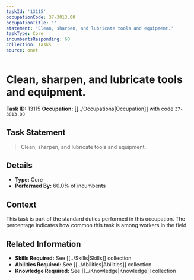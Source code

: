 ```yaml
---
taskId: '13115'
occupationCode: 37-3013.00
occupationTitle: ''
statement: 'Clean, sharpen, and lubricate tools and equipment.'
taskType: Core
incumbentsResponding: 60
collection: Tasks
source: onet
---
```

# Clean, sharpen, and lubricate tools and equipment.

**Task ID:** 13115
**Occupation:** [[../Occupations|Occupation]] with code `37-3013.00`

## Task Statement

> Clean, sharpen, and lubricate tools and equipment.

## Details

- **Type:** Core
- **Performed By:** 60.0% of incumbents

## Context

This task is part of the standard duties performed in this occupation. The percentage indicates how common this task is among workers in the field.

## Related Information

- **Skills Required:** See [[../Skills|Skills]] collection
- **Abilities Required:** See [[../Abilities|Abilities]] collection
- **Knowledge Required:** See [[../Knowledge|Knowledge]] collection
